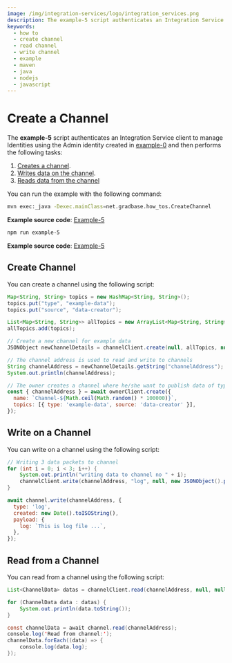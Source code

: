 ```yaml
---
image: /img/integration-services/logo/integration_services.png
description: The example-5 script authenticates an Integration Service client to manage Identities using the Admin identity created in example-0 and then creates a channel, writes data on the channel, reads data from the channel.
keywords:
  - how to
  - create channel
  - read channel
  - write channel
  - example
  - maven
  - java
  - nodejs
  - javascript
---
```



# Create a Channel

The **example-5** script authenticates an Integration Service client to manage Identities using the Admin identity
created in [example-0](./run-how-tos.mdx) and then performs the following tasks:

1. [Creates a channel](#create-channel).
2. [Writes data on the channel](#write-on-a-channel).
3. [Reads data from the channel](#read-from-a-channel)

You can run the example with the following command:

<Tabs groupId="language" queryString>
<TabItem value="java" label="Java">

```bash
mvn exec:_java -Dexec.mainClass=net.gradbase.how_tos.CreateChannel
```

**Example source code**: [Example-5](https://github.com/albydeca/iota-is-sdk/blob/main/examples/src/main/java/net/gradbase/examples/CreateChannel.java)

</TabItem>
<TabItem value="typescript-node" label="Typescript (Node.js)">

```bash
npm run example-5
```

**Example source code**: [Example-5](https://github.com/iotaledger/integration-services/blob/master/clients/client-sdk/examples/5-CreateChannel.ts)

</TabItem>
</Tabs>

## Create Channel

You can create a channel using the following script:

<Tabs groupId="language" queryString>
<TabItem value="java" label="Java">

```java
Map<String, String> topics = new HashMap<String, String>();
topics.put("type", "example-data");
topics.put("source", "data-creator");

List<Map<String, String>> allTopics = new ArrayList<Map<String, String>>();
allTopics.add(topics);

// Create a new channel for example data
JSONObject newChannelDetails = channelClient.create(null, allTopics, null, null, null);

// The channel address is used to read and write to channels
String channelAddress = newChannelDetails.getString("channelAddress");
System.out.println(channelAddress);
```

</TabItem>
<TabItem value="typescript-node" label="Typescript (Node.js)">

```js
// The owner creates a channel where he/she want to publish data of type 'example-data'.
const { channelAddress } = await ownerClient.create({
  name: `Channel-${Math.ceil(Math.random() * 100000)}`,
  topics: [{ type: 'example-data', source: 'data-creator' }],
});
```

</TabItem>
</Tabs>

## Write on a Channel

You can write on a channel using the following script:

<Tabs groupId="language" queryString>
<TabItem value="java" label="Java">

```java
// Writing 3 data packets to channel
for (int i = 0; i < 3; i++) {
    System.out.println("writing data to channel no " + i);
    channelClient.write(channelAddress, "log", null, new JSONObject().put("log", "This is log number " + i));
}
```

</TabItem>
<TabItem value="typescript-node" label="Typescript (Node.js)">

```js
await channel.write(channelAddress, {
  type: 'log',
  created: new Date().toISOString(),
  payload: {
    log: `This is log file ...`,
  },
});
```

</TabItem>
</Tabs>

## Read from a Channel

You can read from a channel using the following script:

<Tabs groupId="language" queryString>
<TabItem value="java" label="Java">

```java
List<ChannelData> datas = channelClient.read(channelAddress, null, null, null, null, null);

for (ChannelData data : datas) {
    System.out.println(data.toString());
}
```

</TabItem>
<TabItem value="typescript-node" label="Typescript (Node.js)">

```java
const channelData = await channel.read(channelAddress);
console.log('Read from channel:');
channelData.forEach((data) => {
    console.log(data.log);
});
```

</TabItem>
</Tabs>
